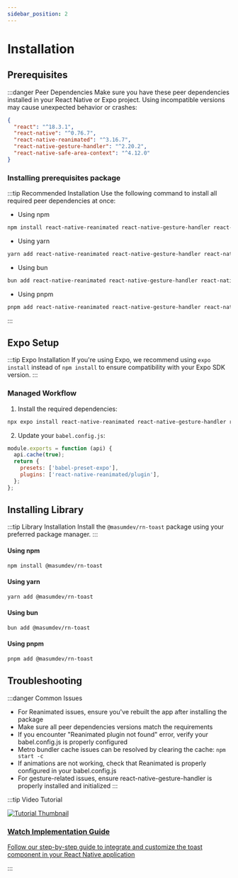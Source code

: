 ```yaml
---
sidebar_position: 2
---
```


# Installation

## Prerequisites

:::danger Peer Dependencies
Make sure you have these peer dependencies installed in your React Native or Expo project. Using incompatible versions may cause unexpected behavior or crashes:

```json
{
  "react": "^18.3.1",
  "react-native": "^0.76.7",
  "react-native-reanimated": "^3.16.7",
  "react-native-gesture-handler": "^2.20.2",
  "react-native-safe-area-context": "^4.12.0"
}
```

### Installing prerequisites package

:::tip Recommended Installation
Use the following command to install all required peer dependencies at once:

- Using npm
```bash
npm install react-native-reanimated react-native-gesture-handler react-native-safe-area-context
```
- Using yarn
```bash
yarn add react-native-reanimated react-native-gesture-handler react-native-safe-area-context
```
- Using bun
```bash
bun add react-native-reanimated react-native-gesture-handler react-native-safe-area-context
```
- Using pnpm
```bash
pnpm add react-native-reanimated react-native-gesture-handler react-native-safe-area-context
```
:::

## Expo Setup

:::tip Expo Installation
If you're using Expo, we recommend using `expo install` instead of `npm install` to ensure compatibility with your Expo SDK version.
:::

### Managed Workflow

1. Install the required dependencies:

```bash
npx expo install react-native-reanimated react-native-gesture-handler react-native-safe-area-context
```

2. Update your `babel.config.js`:

```js
module.exports = function (api) {
  api.cache(true);
  return {
    presets: ['babel-preset-expo'],
    plugins: ['react-native-reanimated/plugin'],
  };
};
```

## Installing Library

:::tip Library Installation
Install the `@masumdev/rn-toast` package using your preferred package manager.
:::

#### Using npm

```bash
npm install @masumdev/rn-toast
```

#### Using yarn

```bash
yarn add @masumdev/rn-toast
```

#### Using bun

```bash
bun add @masumdev/rn-toast
```

#### Using pnpm

```bash
pnpm add @masumdev/rn-toast
```

## Troubleshooting

:::danger Common Issues
- For Reanimated issues, ensure you've rebuilt the app after installing the package
- Make sure all peer dependencies versions match the requirements
- If you encounter "Reanimated plugin not found" error, verify your babel.config.js is properly configured
- Metro bundler cache issues can be resolved by clearing the cache: `npm start -c`
- If animations are not working, check that Reanimated is properly configured in your babel.config.js
- For gesture-related issues, ensure react-native-gesture-handler is properly installed and initialized
:::

:::tip Video Tutorial
<div style={{ display: 'flex', flexDirection: 'column', marginTop: '20px', marginBottom: '20px' }}>
  <a href="/docs/rn-toast/tutorial#video-tutorial" style={{ textDecoration: 'none' }}>
    <div style={{ textAlign: 'center', padding: '20px', border: '1px solid #e0e0e0', borderRadius: '8px', width: '100%', background: 'rgb(187, 196, 185)' }}>
      <img src="https://img.youtube.com/vi/ytdpXMd1fqU/maxresdefault.jpg" alt="Tutorial Thumbnail" style={{ width: '100%', borderRadius: '4px', marginBottom: '15px' }} />
      <h3 style={{ margin: '0', color: 'rgb(38, 121, 67)' }}>Watch Implementation Guide</h3>
      <p style={{ margin: '10px 0 0', color: 'rgb(51, 54, 51)' }}>Follow our step-by-step guide to integrate and customize the toast component in your React Native application</p>
    </div>
  </a>
</div>
:::